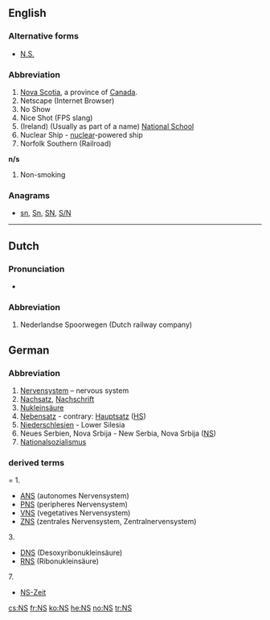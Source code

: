 {{also|Appendix:Variations of "ns"}}
==English==

===Alternative forms===
* [[N.S.]] {{qualifier|Nova Scotia}}

===Abbreviation===
{{head|en|abbreviation}}

# [[Nova Scotia]], a province of [[Canada]].
# Netscape (Internet Browser)
# No Show
# Nice Shot (FPS slang)
# (Ireland) (Usually as part of a name) [[w:National school|National School]]
# Nuclear Ship - [[nuclear]]-powered ship
# Norfolk Southern (Railroad)
'''n/s'''
# Non-smoking

===Anagrams===
* [[sn#English|sn]], [[Sn#English|Sn]], [[SN#English|SN]], [[S/N#English|S/N]]

----

==Dutch==

===Pronunciation===
* {{audio|Nl-NS.ogg|audio|lang=nl}}

===Abbreviation===
{{head|nl|abbreviation}}

# {{context|rail transport|lang=nl}} Nederlandse Spoorwegen (Dutch railway company)

==German==

=== Abbreviation ===
# [[Nervensystem]] – nervous system
# [[Nachsatz]], [[Nachschrift]]
# [[Nukleinsäure]]
# [[Nebensatz]] - contrary: [[Hauptsatz]] ([[HS]])
# [[Niederschlesien]] - Lower Silesia
# Neues Serbien, Nova Srbija - New Serbia, Nova Srbija ([[NS#English|NS]])
# [[Nationalsozialismus]]

===derived terms====
1.
* [[ANS]] (autonomes Nervensystem)
* [[PNS]] (peripheres Nervensystem)
* [[VNS]] (vegetatives Nervensystem)
* [[ZNS]] (zentrales Nervensystem, Zentralnervensystem)
3.
* [[DNS]] (Desoxyribonukleinsäure)
* [[RNS]] (Ribonukleinsäure)
7.
* [[NS-Zeit]]

[[cs:NS]]
[[fr:NS]]
[[ko:NS]]
[[he:NS]]
[[no:NS]]
[[tr:NS]]